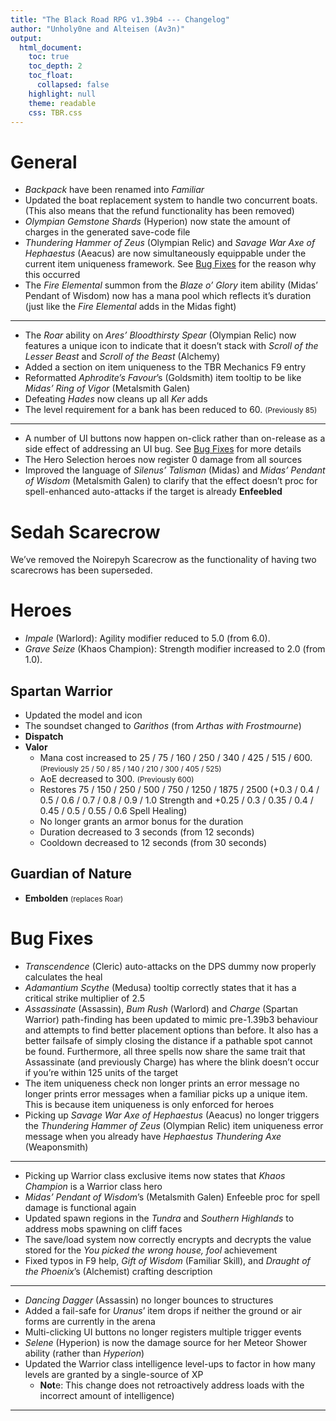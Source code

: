 ```yaml
---
title: "The Black Road RPG v1.39b4 --- Changelog"
author: "Unholy0ne and Alteisen (Av3n)"
output: 
  html_document: 
    toc: true
    toc_depth: 2
    toc_float:
      collapsed: false
    highlight: null
    theme: readable
    css: TBR.css
---
```


# General
- *Backpack* have been renamed into *Familiar*
- Updated the boat replacement system to handle two concurrent boats. (This also means that the refund functionality has been removed)
- *Olympian Gemstone Shards* (Hyperion) now state the amount of charges in the generated save-code file
- *Thundering Hammer of Zeus* (Olympian Relic) and *Savage War Axe of Hephaestus* (Aeacus) are now simultaneously equippable under the current item uniqueness framework. See [Bug Fixes] for the reason why this occurred
- The *Fire Elemental* summon from the *Blaze o' Glory* item ability (Midas' Pendant of Wisdom) now has a mana pool which reflects it's duration (just like the *Fire Elemental* adds in the Midas fight)

<hr>

- The *Roar* ability on *Ares' Bloodthirsty Spear* (Olympian Relic) now features a unique icon to indicate that it doesn't stack with *Scroll of the Lesser Beast* and *Scroll of the Beast* (Alchemy)
- Added a section on item uniqueness to the TBR Mechanics F9 entry
- Reformatted *Aphrodite's Favour*'s (Goldsmith) item tooltip to be like *Midas' Ring of Vigor* (Metalsmith Galen)
- Defeating *Hades* now cleans up all *Ker* adds
- The level requirement for a bank has been reduced to 60. <small>(Previously 85)</small>

<hr>

- A number of UI buttons now happen on-click rather than on-release as a side effect of addressing an UI bug. See [Bug Fixes] for more details
- The Hero Selection heroes now register 0 damage from all sources
- Improved the language of *Silenus' Talisman* (Midas) and *Midas' Pendant of Wisdom* (Metalsmith Galen) to clarify that the effect doesn't proc for spell-enhanced auto-attacks if the target is already **Enfeebled**

# Sedah Scarecrow
<!-- Sedah Scarecrow (DPS Dummy) -->
<!-- The Sedah Scarecrow has been overhauled for DPS feedback purposes. It is no longer hostile by default and requires you to manually activate it by "purchasing" a token within 1000 units of it. Upon purchase, it becomes hostile and an user interface pops-up above the command card which details: -->
<!-- (1) Hero Information -->
<!-- (2) DPS calculations for Total, Physical, and Magical DPS. The calculation for DPS uses an average (mean) updated every second -->
<!-- (3) Misc. Statistics -->
<!-- (4) Ability to adjust the durability of the Sedah Scarecrow -->
<!-- (5) Buttons to configure the Sedah Scarecrow to Hades, Hyperion, and No Resistances durabilities -->
<!-- (6) Features a Close and Reset Timer button -->

<!-- The user interface tracks only tracks the damage you've dealt to it and it doesn't start timing until it takes damage from you. Lastly, the user interface automatically closes if you are no longer within 1000 units of it. -->

<!-- - The auto-close functionality when you're too far away from Sedah Scarecrow now runs as you open the UI -->

<!-- Added timer length functionality to the DPS UI. This allows you to set an infinite, 30s, 60s, or 180s timer. Swapping between timer lengths resets your DPS numbers.  -->
<!-- A fixed length timer "memorises" the buffs you had active when the timer is started. (The infinite length timer retains the old buff tracking functionality). -->


We've removed the Noirepyh Scarecrow as the functionality of having two scarecrows has been superseded.

# Heroes
- *Impale* (Warlord): Agility modifier reduced to 5.0 (from 6.0).
- *Grave Seize* (Khaos Champion): Strength modifier increased to 2.0 (from 1.0).

## Spartan Warrior
- Updated the model and icon
- The soundset changed to *Garithos* (from *Arthas with Frostmourne*)
- **Dispatch**
- **Valor**
  + Mana cost increased to 25 / 75 / 160 / 250 / 340 / 425 / 515 / 600. <small>(Previously 25 / 50 / 85 / 140 / 210 / 300 / 405 / 525)</small>
  + AoE decreased to 300. <small>(Previously 600)</small>
  + Restores 75 / 150 / 250 / 500 / 750 / 1250 / 1875 / 2500 (+0.3 / 0.4 / 0.5 / 0.6 / 0.7 / 0.8 / 0.9 / 1.0 Strength and +0.25 / 0.3 / 0.35 / 0.4 / 0.45 / 0.5 / 0.55 / 0.6 Spell Healing)
  + No longer grants an armor bonus for the duration
  + Duration decreased to 3 seconds (from 12 seconds)
  + Cooldown decreased to 12 seconds (from 30 seconds)

<!-- - Dispatch (Spartan Warrior) -->
<!-- - Reduced the damage of the bleed component to 100 / 200 / 350 / 550 / 850 / 1250 / 2000 / 3000 (+2.0 STR and +0.5 SD) from 200 / 400 / 700 / 1050 / 1700 / 2500 / 3750 / 5500 (+3.0 STR and +0.5 SD) -->
<!-- - Veteran's Set (Spartan Warrior) -->
<!-- - Reworded the effect -->
<!-- - Now increases both Strength ratios on Dispatch (SW) to 3.0 (from 2.0). -->
  <!-- - Improved the language of Dispatch's (Spartan Warrior) tooltip to be more explicit that it is Spell Damage and Strength that contributes to the damage -->

## Guardian of Nature
- **Embolden** <small>(replaces Roar)</small>
<!-- ~ Grants 0.15 / 0.175 / 0.2 / 0.225 / 0.25 / 0.275 / 0.3 / 0.325 Strength + 0.3 / 0.35 / 0.4 / 0.45 / 0.5 / 0.55 / 0.6 / 0.65 Intelligence bonus damage for the duration -->
<!-- ~ No longer grants bonus armor for the duration -->
<!-- ~ AoE: 600 -->
<!-- ~ Mana cost: 50 / 75 / 100 / 150 / 225 / 300 / 450 / 600 -->
<!-- ~ Duration: 6 seconds -->
<!-- ~ Cooldown: 15 seconds -->
<!-- - Embolden (Guardian of Nature): Increased the duration to 6.5s (from 6s) -->

<!-- - Updated the tooltips for Throw Javelin (SW), Charge (SW), Cataclysm (GoN), Tremor (GoN), and Impale (Warlord) be consistent with the new colour-coded style.  -->

# Bug Fixes
- *Transcendence* (Cleric) auto-attacks on the DPS dummy now properly calculates the heal
- *Adamantium Scythe* (Medusa) tooltip correctly states that it has a critical strike multiplier of 2.5
- *Assassinate* (Assassin), *Bum Rush* (Warlord) and *Charge* (Spartan Warrior) path-finding has been updated to mimic pre-1.39b3 behaviour and attempts to find better placement options than before. It also has a better failsafe of simply closing the distance if a pathable spot cannot be found. Furthermore, all three spells now share the same trait that Assassinate (and previously Charge) has where the blink doesn't occur if you're within 125 units of the target
- The item uniqueness check non longer prints an error message no longer prints error messages when a familiar picks up a unique item. This is because item uniqueness is only enforced for heroes
- Picking up *Savage War Axe of Hephaestus* (Aeacus) no longer triggers the *Thundering Hammer of Zeus* (Olympian Relic) item uniqueness error message when you already have *Hephaestus Thundering Axe* (Weaponsmith)

<hr>

- Picking up Warrior class exclusive items now states that *Khaos Champion* is a Warrior class hero
- *Midas' Pendant of Wisdom*'s (Metalsmith Galen) Enfeeble proc for spell damage is functional again
- Updated spawn regions in the *Tundra* and *Southern Highlands* to address mobs spawning on cliff faces
- The save/load system now correctly encrypts and decrypts the value stored for the *You picked the wrong house, fool* achievement
- Fixed typos in F9 help, *Gift of Wisdom* (Familiar Skill), and *Draught of the Phoenix*'s (Alchemist) crafting description

<hr>

- *Dancing Dagger* (Assassin) no longer bounces to structures
- Added a fail-safe for *Uranus*' item drops if neither the ground or air forms are currently in the arena
- Multi-clicking UI buttons no longer registers multiple trigger events
- *Selene* (Hyperion) is now the damage source for her Meteor Shower ability (rather than *Hyperion*)
- Updated the Warrior class intelligence level-ups to factor in how many levels are granted by a single-source of XP
  + **Not**e: This change does not retroactively address loads with the incorrect amount of intelligence)

<hr>

<!-- - Applying Ensnare to an already Ensnared unit now correctly sets the duration to the incoming Ensnare -->
<!-- - Fly-height is properly reset to zero when Mighty Leap (Midas' Band of Vigor) is interrupted by an Ensnare effect -->
<!-- - Made further adjustments to how the map groups units for enumeration. This addresses the bug with Winds of War (Warlord), Maelstrom & Thunderbolt (Druid), Death Wave (Warlock) and Sphinx's Chronowave mechanic that uses groups to track which units has been hit previously -->
